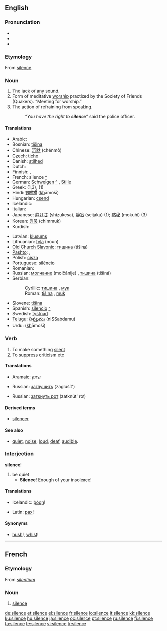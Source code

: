 {{wikipedia|dab=silence}}
==English==

{{rank|regard|married|slowly|702|silence|afterwards|horses|wonder}}

===Pronunciation===
* {{IPA|/saɪləns/}}
* {{SAMPA|/"saIl@ns/}}
* {{audio|en-us-silence.ogg|Audio (US)}}

===Etymology===
From {{OF.}} [[#French|silence]].

===Noun===
{{wikipedia}}
{{en-noun|s}}

# The lack of any [[sound]]. {{i|When the [[motor]] stopped, the '''silence''' was almost deafening.}}
# Form of meditative [[worship]] practiced by the Society of Friends (Quakers). “Meeting for worship.” {{i|During '''silence''' a [[message]] came to me that there was that of God in every person.}}
# The action of refraining from speaking.
#: ''“You have the right to '''silence'''”'' said the police officer.

====Translations====
{{top}}
* Arabic: {{ARchar|[[صمت]]}} {{IPAchar|(ʂamt)}}
* Bosnian: [[tišina]] {{f}}
* Chinese: [[沉默]] (chénmò)
* Czech: [[ticho]] {{n}}
* Danish: [[stilhed]]
* Dutch: {{t+|nl|stilte}}
* Finnish: {{t+|fi|hiljaisuus}}, {{t-|fi|äänettömyys}}
* French: silence [[:fr:silence|^]] {{f}}
* German: [[Schweigen]] [[:de:Schweigen|^]] {{n}}, [[Stille]] {{f}}
* Greek: {{t|el|σιωπή|f|sc=Grek}} (1,3), {{t+|el|σιγή|f|sc=Grek}} (1)
* Hindi: [[ख़ामोशी]] (<u>kh</u>āmošī) {{f}}
* Hungarian: [[csend]]
* Icelandic: {{t+|is|þögn|f}}
* Italian: {{t+|it|silenzio|m}}
* Japanese: [[静けさ]] (shízukesa), [[静寂]] (seijaku) (1); [[黙秘]] (mokuhi) (3)
* Korean: [[침묵]] (chimmuk)
* Kurdish: {{KUchar|[[بێده‌نگ]]}}
{{mid}}
* Latvian: [[klusums]] {{m}}
* Lithuanian: [[tyla]] {{f}} (noun)
* [[Old Church Slavonic]]: [[тишина]] (tišina) {{f}}
* [[Pashto]]: {{PSchar|[[ګنګه روژه]]}}, {{PSchar|[[چوپتيا]]}} {{f}}
* Polish: [[cisza]] {{f}}
* Portuguese: [[silêncio]] {{m}}
* Romanian: {{t-|ro|linişte|f}}
* Russian: [[молчание]] (molčánije) {{n}}, [[тишина]] (tišiná) {{f}}
* Serbian:
*: Cyrillic: [[тишина#Serbian|тишина]] {{f}}, [[мук]] {{m}}
*: Roman: [[tišina#Serbian|tišina]] {{f}}, [[muk]] {{m}}
* Slovene: [[tišina]] {{f}}
* Spanish: [[silencio]] [[:es:silencio|^]] {{m}}
* Swedish: [[tystnad]]
* [[Telugu]]: [[నిశ్శబ్దము]] (niSSabdamu)
* Urdu: {{URchar|[[خاموشی]]}} (<u>kh</u>āmošī) {{f}}
{{bottom}}

===Verb===
{{en-verb|silenc|ing}}

# To make something [[silent]]
# To [[suppress]] [[criticism]] etc

====Translations====
{{trans-top|To make something silent}}
* Aramaic: [[שתק]]
{{trans-mid}}
* Russian: [[заглушить]] (zaglušít')
{{trans-bottom}}

{{trans-top|To suppress criticism}}
{{trans-mid}}
* Russian: [[заткнуть рот]] (zatknút' rot)
{{trans-bottom}}

====Derived terms====
* [[silencer]]

====See also====
* [[quiet]], [[noise]], [[loud]], [[deaf]], [[audible]].

===Interjection===
'''silence'''!

# be quiet
#* '''Silence'''! Enough of your insolence!

====Translations====
{{trans-top|be quiet!}}
* Icelandic: [[þögn]]!
{{trans-mid}}
* Latin: [[pax]]!
{{trans-bottom}}

====Synonyms====
* [[hush]]!, [[whist]]!

----

==French==

===Etymology===
From {{L.}} ''[[silentium]]''

===Noun===
{{fr-noun|m}}

# [[#English|silence]]

[[de:silence]]
[[et:silence]]
[[el:silence]]
[[fr:silence]]
[[io:silence]]
[[it:silence]]
[[kk:silence]]
[[ku:silence]]
[[hu:silence]]
[[ja:silence]]
[[oc:silence]]
[[pt:silence]]
[[ru:silence]]
[[fi:silence]]
[[ta:silence]]
[[te:silence]]
[[vi:silence]]
[[tr:silence]]